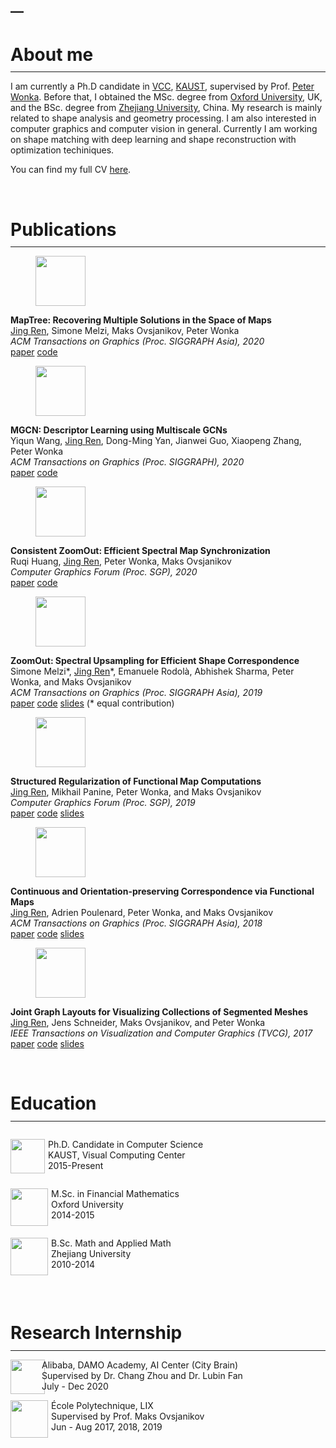 ---
---

<link rel="stylesheet" href="styles.css" type="text/css">

# About me
<hr style="margin-top:-8px; border-width: 1px">

I am currently a Ph.D candidate in [VCC](https://cemse.kaust.edu.sa/vcc), [KAUST](https://www.kaust.edu.sa/en), supervised by Prof. [Peter Wonka](http://peterwonka.net/). Before that, I obtained the MSc. degree from [Oxford University](https://www.maths.ox.ac.uk/), UK, and the BSc. degree from [Zhejiang University](https://www.zju.edu.cn/english/), China.  My research is mainly related to shape analysis and geometry processing. I am also interested in computer graphics and computer vision in general. Currently I am working on shape matching with deep learning and shape reconstruction with optimization techiniques. 

You can find my full CV [here](http://llorz.github.io/files/cv.pdf).

<br>

# Publications
<hr style="margin-top:-8px; border-width: 1px">

<div class="row">
<div class="column_paper" style="column-gap:40px">
<figure>
<p><img src="images/paper_sga20_maptree.png" 
height="80px" width="auto">
</figure>
<span>
**MapTree: Recovering Multiple Solutions in the Space of Maps**
</span><br>
<span>
<u>Jing Ren</u>, Simone Melzi, Maks Ovsjanikov, Peter Wonka
</span><br>
<span>
*ACM Transactions on Graphics (Proc. SIGGRAPH Asia), 2020*
</span><br>
<span>
[<i class="fa fa-file-pdf"></i> paper](https://arxiv.org/abs/2006.02532)
[<i class="fa fa-code"></i> code](https://github.com/llorz/SGA20_mapExplor)
</span><br>
</p>
</div>
</div>





<div class="row">
<div class="column_paper" style="column-gap:40px">
<figure>
<p><img src="images/paper_sig20_mgcn.png" 
height="80px" width="auto">
</figure>
<span>
**MGCN: Descriptor Learning using Multiscale GCNs**
</span><br>
<span>
Yiqun Wang, <u>Jing Ren</u>, Dong-Ming Yan, Jianwei Guo, Xiaopeng Zhang, Peter Wonka
</span><br>
<span>
*ACM Transactions on Graphics (Proc. SIGGRAPH), 2020*
</span><br>
<span>
[<i class="fa fa-file-pdf"></i> paper](https://arxiv.org/abs/2001.10472)
[<i class="fa fa-code"></i> code](https://github.com/yiqun-wang/MGCN)
</span><br>
</p>
</div>
</div>

   
    
<div class="row">
<div class="column_paper" style="column-gap:40px">
<figure>
<p><img src="images/paper_sgp20_czo.png" 
height="80px" width="auto"
align="center">
</figure>
<span>
**Consistent ZoomOut: Efficient Spectral Map Synchronization**
</span><br>
<span>
Ruqi Huang, <u>Jing Ren</u>, Peter Wonka, Maks Ovsjanikov
</span><br>
<span>
*Computer Graphics Forum (Proc. SGP), 2020*
</span><br>
<span>
[<i class="fa fa-file-pdf"></i> paper](https://onlinelibrary.wiley.com/doi/abs/10.1111/cgf.14084)
[<i class="fa fa-code"></i> code](https://github.com/ruqihuang/SGP2020_ConsistentZoomOut)
</span><br>
</p>
</div>
</div>



    
    
<div class="row">
<div class="column_paper" style="column-gap:40px">
<figure>
<p><img src="images/paper_sga19_zoomout.png" 
height="80px" width="auto"
align="center">
</figure>
<span>
**ZoomOut: Spectral Upsampling for Efficient Shape Correspondence**
</span><br>
<span>
Simone Melzi\*, <u>Jing Ren</u>\*, Emanuele Rodolà, Abhishek Sharma, Peter Wonka, and Maks Ovsjanikov
</span><br>
<span>
*ACM Transactions on Graphics (Proc. SIGGRAPH Asia), 2019*
</span><br>
<span>
[<i class="fa fa-file-pdf"></i> paper](https://www.dropbox.com/s/duhr5b426xb1q72/2019sga_zoomout.pdf?dl=0)
[<i class="fa fa-code"></i> code](https://github.com/llorz/SGA19_zoomOut)
[<i class="fa fa-file-powerpoint"></i> slides](https://www.dropbox.com/s/yvi1b6npk4kqlas/SGA19_zoomOut_slides.pdf?dl=0)  (\* equal contribution)
</span><br>
</p>
</div>
</div>


    
<div class="row">
<div class="column_paper" style="column-gap:40px">
<figure>
<p><img src="images/paper_sgp19_resolvent.png" 
height="80px" width="auto"
align="center">
</figure>
<span>
**Structured Regularization of Functional Map Computations**
</span><br>
<span>
<u>Jing Ren</u>, Mikhail Panine, Peter Wonka, and Maks Ovsjanikov
</span><br>
<span>
*Computer Graphics Forum (Proc. SGP), 2019*
</span><br>
<span>
[<i class="fa fa-file-pdf"></i> paper](https://www.dropbox.com/s/ctvor2e25eaaev6/2019SGP_Structured_Regularization_fMap.pdf?dl=0)
[<i class="fa fa-code"></i> code](https://github.com/llorz/SGP19_complex_resolvent_laplacian)
[<i class="fa fa-file-powerpoint"></i> slides](https://www.dropbox.com/s/ah8if4wywfr98su/SGP19_complex_resolvent_laplacian.pdf?dl=0)
</span><br>
</p>
</div>
</div>




<div class="row">
<div class="column_paper" style="column-gap:40px">
<figure>
<p><img src="images/paper_sga18_bcicp.png" 
height="80px" width="auto"
align="center">
</figure>
<span>
**Continuous and Orientation-preserving Correspondence via Functional Maps**
</span><br>
<span>
<u> Jing Ren</u>, Adrien Poulenard, Peter Wonka, and Maks Ovsjanikov
</span><br>
<span>
*ACM Transactions on Graphics (Proc. SIGGRAPH Asia), 2018*
</span><br>
<span>
[<i class="fa fa-file-pdf"></i> paper](https://www.dropbox.com/s/j0r4x5yul5s76rw/2018SGA_orientation_BCICP.pdf?dl=0)
[<i class="fa fa-code"></i> code](https://github.com/llorz/SGA18_orientation_BCICP_code)
[<i class="fa fa-file-powerpoint"></i> slides](https://www.dropbox.com/s/uc7501d81vxbip5/SGA18_orientation_slides.pdf?dl=0)
</span><br>
</p>
</div>
</div>

    
    



<div class="row">
<div class="column_paper" style="column-gap:40px">
<figure>
<p><img src="images/paper_tvcg17_graph.png" 
height="80px" width="auto"
align="center">
</figure>
<span>
**Joint Graph Layouts for Visualizing Collections of Segmented Meshes**
</span><br>
<span>
<u>Jing Ren</u>, Jens Schneider, Maks Ovsjanikov, and Peter Wonka
</span><br>
<span>
*IEEE Transactions on Visualization and Computer Graphics (TVCG), 2017*
</span><br>
<span>
[<i class="fa fa-file-pdf"></i> paper](https://ieeexplore.ieee.org/document/8031987/)
[<i class="fa fa-code"></i> code](https://github.com/llorz/TVCG17_JointMap_code)
[<i class="fa fa-file-powerpoint"></i> slides](https://www.dropbox.com/s/l73hp1ty1o4nofz/SGP19_TVCG17_jointLayout.pdf?dl=0)
</span><br>
</p>
</div>
</div>



<br>

# Education
<hr style="margin-top:-8px; border-width: 1px">

<div class="row">
  <div class="column" style="column-gap:40px">
  <p><img src="images/kaust_logo.jpg" style="height:55px; margin-right:5px" align="left">
<span>Ph.D. Candidate in Computer Science</span><br>
<span class="ban2">KAUST, Visual Computing Center</span><br>
<span>2015-Present</span> 
</p>

  </div>
  <div class="column">
  <p>
<img src="images/ox_logo.png" style="height:60px; margin-right:5px" align="left">
<span>M.Sc. in Financial Mathematics</span><br>
<span class="ban2">Oxford University</span><br>
<span>2014-2015</span> 
</p>

  </div>
  <div class="column">
  <p>
<img src="images/zju_logo.png" style="height:60px; margin-right:5px" align="left">
<span>B.Sc. Math and Applied Math</span><br>
<span class="ban2">Zhejiang University</span><br>
<span>2010-2014</span> 
</p>
</div>
</div>
<br>



# Research Internship
<hr style="margin-top:-8px; border-width: 1px">
<div class="row">
  <div class="column2" style="column-gap:10px">
  <p><img src="images/ali_logo.jpg" style="height:55px; margin-right:-5px" align="left">
<span>Alibaba, DAMO Academy, AI Center (City Brain)</span><br>
<span class="ban2">Supervised by Dr. Chang Zhou and Dr. Lubin Fan</span><br>
<span>July - Dec 2020</span> 
</p>

</div>
<div class="column2" style="column-gap:10px" >
<p>
<img src="images/polytech_logo.png" style="height:60px; margin-right:5px" align="left">
<span>École Polytechnique, LIX</span><br>
<span class="ban2">Supervised by Prof. Maks Ovsjanikov</span><br>
<span>Jun - Aug 2017, 2018, 2019</span> 
</p>
  </div>

</div>
